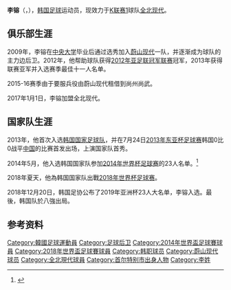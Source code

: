 {{noteta|G1=足球}}
{{Infobox football biography
| name = 李镕<br>이용
| fullname = 이용<br>Lee Yong
| image = [[File:Lee_Yong.jpg|200px]]
| birth_date = {{birth date and age|1986|12|24|df=yes}}
| birth_place = [[韩国|韩国]][[首尔|首尔]]
| height = {{height|m=1.80}}
| currentclub = [[全北现代|全北现代]]
| clubnumber = 2
| position = [[后卫_(足球)#边后卫|边后卫]]
| youthyears1 = 2006-2009
| youthclubs1 = [[中央大学_(韩国)|中央大学]]
| years1 = 2010–2016
| clubs1 = [[蔚山现代|蔚山现代]] 
| caps1 = 133 | goals1 = 1 
| years2 = 2015–2016
| clubs2 = → [[尚州尚武|尚州尚武]]
| caps2 = 56
| goals2 = 2
| years3 = 2017–
| clubs3 = [[全北现代|全北现代]]
| caps3 = 40
| goals3 = 0
| nationalyears1 = 2013– |nationalteam1 = [[韩国国家足球队|韩国]]
| nationalcaps1 = 42
| nationalgoals1 = 0
| pcupdate = 2018年12月31日
| ntupdate = 2019年1月28日
}}
'''李镕'''（{{lang|ko|이용}}，{{bd|1986年|12月24日|||Lee, Yong}}），[[韩国|韩国]][[足球|足球]]运动员，现效力于[[K联赛1|K联赛1]]球队[[全北现代|全北现代]]。

==俱乐部生涯==
2009年，李镕在[[中央大学_(韩国)|中央大学]]毕业后通过选秀加入[[蔚山现代|蔚山现代]]一队，并逐渐成为球队的主力边后卫。2012年，他帮助球队获得[[2012年亚足联冠军联赛|2012年亚足联冠军联赛]]冠军，2013年获得联赛亚军并入选赛季最佳十一人名单。

2015-16赛季由于要服兵役由蔚山现代租借到尚州尚武。

2017年1月1日，李镕加盟全北现代。

==国家队生涯==
2013年，他首次入选[[韩国国家足球队|韩国国家足球队]]，并在7月24日[[2013年东亚杯足球赛|2013年东亚杯足球赛]]韩国0比0战平[[中国国家足球队|中国]]的比赛首发出场，上演国家队首秀。

2014年5月，他入选韩国国家队参加[[2014年世界杯足球赛|2014年世界杯足球赛]]的23人名单。<ref>{{Cite web |url=http://sports.sohu.com/20140508/n399296210.shtml |title=韩国世界杯23人名单：中超3将 前枪手锋煞领衔 |access-date=2014-05-18 |archive-date=2014-05-18 |archive-url=https://web.archive.org/web/20140518190537/http://sports.sohu.com/20140508/n399296210.shtml |dead-url=no }}</ref>

2018年夏天，他為韩国国家队出戰[[2018年世界杯足球赛|2018年世界杯足球赛]]。

2018年12月20日，韩国足协公布了2019年亚洲杯23人大名单，李镕入选。最後，韩国队於八強出局。

==参考资料==
{{reflist}}

{{Jeonbuk Hyundai Motors squad}}
{{Navboxes colour
| title = 韩国隊參賽名單
 | bg          = #CE1126
 | fg          = white
 | bordercolor = blue
 | list1 =
{{2014年世界盃足球賽南韓參賽名單}}
{{2018年世界盃足球賽南韓參賽名單}}
{{2019年亞洲盃足球賽南韓參賽名單}}
}}

{{DEFAULTSORT:Lee, Yong}}
[[Category:韓國足球運動員|Category:韓國足球運動員]]
[[Category:足球后卫|Category:足球后卫]]
[[Category:2014年世界盃足球賽球員|Category:2014年世界盃足球賽球員]]
[[Category:2018年世界盃足球賽球員|Category:2018年世界盃足球賽球員]]
[[Category:韩职球员|Category:韩职球员]]
[[Category:蔚山现代球员|Category:蔚山现代球员]]
[[Category:全北現代球員|Category:全北現代球員]]
[[Category:首尔特别市出身人物|Category:首尔特别市出身人物]]
[[Category:李姓|Category:李姓]]